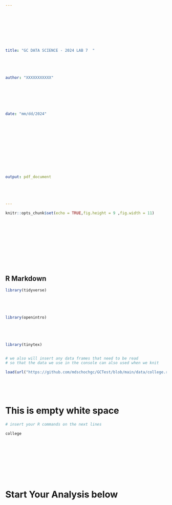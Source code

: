 ---









title: "GC DATA SCIENCE - 2024 LAB 7  "





author: "XXXXXXXXXXX"







date: "mm/dd/2024"













output: pdf_document





---























```{r setup, include=FALSE}







knitr::opts_chunk$set(echo = TRUE,fig.height = 9 ,fig.width = 11)













```









## R Markdown









```{r include = FALSE, warning = FALSE, results = FALSE}





library(tidyverse)





library(openintro)





library(tinytex)


# we also will insert any data frames that need to be read
# so that the data we use in the console can also used when we knit

load(url("https://github.com/mdschochgc/GCTest/blob/main/data/college.rda?raw=true"))






```






# This is empty white space 




```{r "TEST", error = TRUE, warning = FALSE}

# insert your R commands on the next lines

college











```







# Start Your Analysis below























































